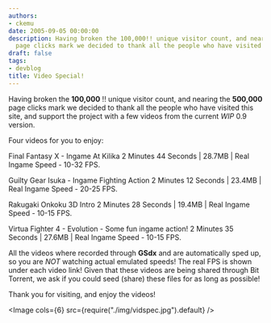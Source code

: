 ```yaml
---
authors:
- ckemu
date: 2005-09-05 00:00:00
description: Having broken the 100,000!! unique visitor count, and nearing the 500,000
  page clicks mark we decided to thank all the people who have visited this site
draft: false
tags:
- devblog
title: Video Special!
---
```


Having broken the **100,000** !! unique visitor count, and nearing the
**500,000** page clicks mark we decided to thank all the people who have
visited this site, and support the project with a few videos from the
current *WIP* 0.9 version.

<!-- truncate -->

<!-- TODO - legacy find videos -->

Four videos for you to enjoy:

Final Fantasy X - Ingame At Kilika
2 Minutes 44 Seconds | 28.7MB | Real Ingame Speed - 10-32 FPS.

Guilty Gear Isuka - Ingame Fighting Action
2 Minutes 12 Seconds | 23.4MB | Real Ingame Speed - 20-25 FPS.

Rakugaki Onkoku 3D Intro
2 Minutes 28 Seconds | 19.4MB | Real Ingame Speed - 10-15 FPS.

Virtua Fighter 4 - Evolution - Some fun ingame action!
2 Minutes 35 Seconds | 27.6MB | Real Ingame Speed - 10-15 FPS.

All the videos where recorded through **GSdx**
and are automatically sped up, so you are *NOT* watching actual emulated
speeds! The real FPS is shown under each video link! Given that these
videos are being shared through Bit Torrent, we ask if you could seed
(share) these files for as long as possible!

Thank you for visiting, and enjoy the videos!

<Image cols={6} src={require("./img/vidspec.jpg").default} />